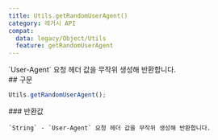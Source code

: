 ```yaml
---
title: Utils.getRandomUserAgent()
category: 레거시 API
compat:
  data: legacy/Object/Utils
  feature: getRandomUserAgent
---
```


<Section>
  `User-Agent` 요청 헤더 값을 무작위 생성해 반환합니다.
</Section>
<Section>
  ## 구문

  ~~~js
  Utils.getRandomUserAgent();
  ~~~

  <Section>
    ### 반환값

    `String` - `User-Agent` 요청 헤더 값을 무작위 생성해 반환합니다.
  </Section>
</Section>